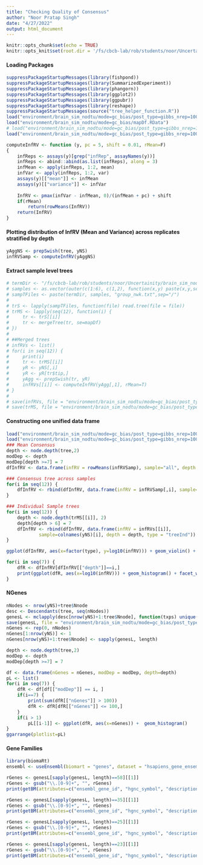 ```yaml
---
title: "Checking Quality of Consensus"
author: "Noor Pratap Singh"
date: "4/27/2022"
output: html_document
---
```


```r
knitr::opts_chunk$set(echo = TRUE)
knitr::opts_knit$set(root.dir = '/fs/cbcb-lab/rob/students/noor/Uncertainity/treeTerminusScripts')
```

#### Loading Packages
```r
suppressPackageStartupMessages(library(fishpond))
suppressPackageStartupMessages(library(SummarizedExperiment))
suppressPackageStartupMessages(library(phangorn))
suppressPackageStartupMessages(library(ggplot2))
suppressPackageStartupMessages(library(ggpubr))
suppressPackageStartupMessages(library(reshape))
suppressPackageStartupMessages(source("tree_helper_function.R"))
load("environment/brain_sim_nodtu/mode=gc_bias/post_type=gibbs_nrep=100_tf=100/tree.RData")
load("environment/brain_sim_nodtu/mode=gc_bias/mapDf.RData")
# load("environment/brain_sim_nodtu/mode=gc_bias/post_type=gibbs_nrep=100_tf=100/updated/yAgg.RData")
load("environment/brain_sim_nodtu/mode=gc_bias/post_type=gibbs_nrep=100_tf=100/updated/yNS.RData")

computeInfRV <- function (y, pc = 5, shift = 0.01, rMean=F) 
{
    infReps <- assays(y)[grep("infRep", assayNames(y))]
    infReps <- abind::abind(as.list(infReps), along = 3)
    infMean <- apply(infReps, 1:2, mean)
    infVar <- apply(infReps, 1:2, var)
    assays(y)[["mean"]] <- infMean
    assays(y)[["variance"]] <- infVar
    
    InfRV <- pmax(infVar - infMean, 0)/(infMean + pc) + shift
    if(rMean)
        return(rowMeans(InfRV))
    return(InfRV)
}

```

#### Plotting distribution of InfRV  (Mean and Variance) across replicates stratified by depth
```r
yAggNS <- prepSwish(tree, yNS)
infRVSamp <- computeInfRV(yAggNS)
```

#### Extract sample level trees
```r
# termDir <- "/fs/cbcb-lab/rob/students/noor/Uncertainity/brain_sim_nodtu/mode=gc_bias/post_type=gibbs_nrep=100_tf=100/out_term_temp"
# samples <- as.vector(outer(c(1:6), c(1,2), function(x,y) paste(x,y,sep="_")))
# sampTFiles <- paste(termDir, samples, "group_nwk.txt",sep="/")
# 
# trS <- lapply(sampTFiles, function(file) read.tree(file = file))
# trMS <- lapply(seq(12), function(i) {
#     tr <- trS[[i]]
#     tr <- mergeTree(tr, se=mapDf)
# })
# 
# ##Merged trees
# infRVs <- list()
# for(i in seq(12)) {
#     print(i)
#     tr <- trMS[[i]]  
#     yR <- yNS[,i]
#     yR <- yR[tr$tip,]
#     yAgg <- prepSwish(tr, yR)
#     infRVs[[i]] <- computeInfRV(yAgg[,1], rMean=T)
# }
# 
# save(infRVs, file = "environment/brain_sim_nodtu/mode=gc_bias/post_type=gibbs_nrep=100_tf=100/updated/comp_trees/infRVTree.RData")
# save(trMS, file = "environment/brain_sim_nodtu/mode=gc_bias/post_type=gibbs_nrep=100_tf=100/updated/comp_trees/trMS.RData")

```

#### Constructing one unified data frame
```r
load("environment/brain_sim_nodtu/mode=gc_bias/post_type=gibbs_nrep=100_tf=100/updated/comp_trees/infRVTree.RData")
load("environment/brain_sim_nodtu/mode=gc_bias/post_type=gibbs_nrep=100_tf=100/updated/comp_trees/trMS.RData")
### Mean Consensus
depth <- node.depth(tree,2)
modDep <- depth
modDep[depth >=7] = 7
dfInfRV <- data.frame(infRV = rowMeans(infRVSamp), sample="all", depth = modDep, type = "consMean")

### Consensus tree across samples
for(i in seq(12)) {
    dfInfRV <- rbind(dfInfRV, data.frame(infRV = infRVSamp[,i], sample=colnames(yNS)[i], depth = modDep, type = "consInd"))
}

### Individual Sample trees
for(i in seq(12)) {
    depth <- node.depth(trMS[[i]], 2)
    depth[depth > 6] = 7
    dfInfRV <- rbind(dfInfRV, data.frame(infRV = infRVs[[i]], 
            sample=colnames(yNS)[i], depth = depth, type = "treeInd"))
}

ggplot(dfInfRV, aes(x=factor(type), y=log10(infRV))) + geom_violin() + facet_wrap(vars(depth))

for(i in seq(7)) {
    dfR <- dfInfRV[dfInfRV[["depth"]]==i,]
    print(ggplot(dfR, aes(x=log10(infRV))) + geom_histogram() + facet_wrap(vars(factor(type))))
}
```

#### NGenes
```r
nNodes <- nrow(yNS)+tree$Nnode
desc <- Descendants(tree, seq(nNodes))
genesL <- mclapply(desc[nrow(yNS)+1:tree$Nnode], function(txps) unique(mapDf[rownames(yNS)[txps],1]), mc.cores=4)
save(genesL, file = "environment/brain_sim_nodtu/mode=gc_bias/post_type=gibbs_nrep=100_tf=100/updated/comp_trees/genesL.RData")
nGenes <- rep(0, nNodes)
nGenes[1:nrow(yNS)] <- 1
nGenes[nrow(yNS)+1:tree$Nnode] <- sapply(genesL, length)

depth <- node.depth(tree,2)
modDep <- depth
modDep[depth >=7] = 7

df <- data.frame(nGenes = nGenes, modDep = modDep, depth=depth)
pL <- list()
for(i in seq(7)) {
    dfR <- df[df[["modDep"]] == i, ]
    if(i==7) {
        print(sum(dfR[["nGenes"]] > 100))
        dfR <- dfR[dfR[["nGenes"]] <= 100,]
    }
    if(i > 1)    
        pL[[i-1]] <- ggplot(dfR, aes(x=nGenes)) +  geom_histogram()     #+facet_wrap(vars(modDep)) 
}
ggarrange(plotlist=pL)
```

#### Gene Families
```r
library(biomaRt)
ensembl <- useEnsembl(biomart = "genes", dataset = "hsapiens_gene_ensembl")

rGenes <- genesL[sapply(genesL, length)==58][[1]]
rGenes <- gsub("\\.[0-9]+", "", rGenes)
print(getBM(attributes=c("ensembl_gene_id", "hgnc_symbol", "description"), filters="ensembl_gene_id", values=rGenes, mart=ensembl))

rGenes <- genesL[sapply(genesL, length)==35][[1]]
rGenes <- gsub("\\.[0-9]+", "", rGenes)
print(getBM(attributes=c("ensembl_gene_id", "hgnc_symbol", "description"), filters="ensembl_gene_id", values=rGenes, mart=ensembl))

rGenes <- genesL[sapply(genesL, length)==25][[1]]
rGenes <- gsub("\\.[0-9]+", "", rGenes)
print(getBM(attributes=c("ensembl_gene_id", "hgnc_symbol", "description"), filters="ensembl_gene_id", values=rGenes, mart=ensembl))

rGenes <- genesL[sapply(genesL, length)==23][[1]]
rGenes <- gsub("\\.[0-9]+", "", rGenes)
print(getBM(attributes=c("ensembl_gene_id", "hgnc_symbol", "description"), filters="ensembl_gene_id", values=rGenes, mart=ensembl))
```